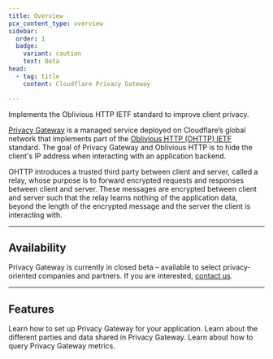 ```yaml
---
title: Overview
pcx_content_type: overview
sidebar:
  order: 1
  badge:
    variant: caution
    text: Beta
head:
  - tag: title
    content: Cloudflare Privacy Gateway

---
```



<Description>

Implements the Oblivious HTTP IETF standard to improve client privacy.
</Description>

<Plan type="enterprise" />

[Privacy Gateway](https://blog.cloudflare.com/building-privacy-into-internet-standards-and-how-to-make-your-app-more-private-today/) is a managed service deployed on Cloudflare’s global network that implements part of the [Oblivious HTTP (OHTTP) IETF](https://www.ietf.org/archive/id/draft-thomson-http-oblivious-01.html) standard. The goal of Privacy Gateway and Oblivious HTTP is to hide the client's IP address when interacting with an application backend.

OHTTP introduces a trusted third party between client and server, called a relay, whose purpose is to forward encrypted requests and responses between client and server. These messages are encrypted between client and server such that the relay learns nothing of the application data, beyond the length of the encrypted message and the server the client is interacting with.

***

## Availability

Privacy Gateway is currently in closed beta – available to select privacy-oriented companies and partners. If you are interested, [contact us](https://www.cloudflare.com/lp/privacy-edge/).

***

## Features

<Feature header="Get started" href="/privacy-gateway/get-started/" cta="Get started">
Learn how to set up Privacy Gateway for your application.
</Feature>

<Feature header="Legal" href="/privacy-gateway/reference/legal/" cta="Learn more">
Learn about the different parties and data shared in Privacy Gateway.
</Feature>

<Feature header="Metrics" href="/privacy-gateway/reference/metrics/" cta="Learn more">
Learn about how to query Privacy Gateway metrics.
</Feature>
